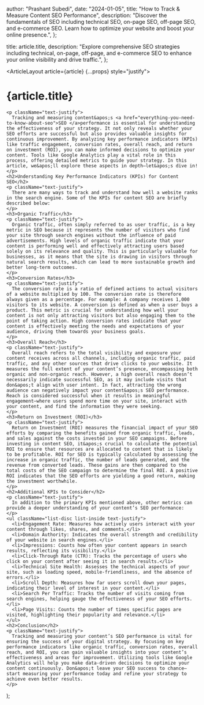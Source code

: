 
  author: "Prashant Subedi",
  date: "2024-01-05",
  title: "How to Track & Measure Content SEO Performance",
  description:
    "Discover the fundamentals of SEO including technical SEO, on-page SEO, off-page SEO, and e-commerce SEO. Learn how to optimize your website and boost your online presence.",
};

  title: article.title,
  description: "Explore comprehensive SEO strategies including technical, on-page, off-page, and e-commerce SEO to enhance your online visibility and drive traffic.",
};

  <ArticleLayout article={article} {...props} style="justify">
    <h1>{article.title}</h1>
    
    <p className="text-justify">
      Tracking and measuring content&apos;s <a href="everything-you-need-to-know-about-seo">SEO </a>performance is essential for understanding the effectiveness of your strategy. It not only reveals whether your SEO efforts are successful but also provides valuable insights for continuous improvement. By analyzing key performance indicators (KPIs) like traffic engagement, conversion rates, overall reach, and return on investment (ROI), you can make informed decisions to optimize your content. Tools like Google Analytics play a vital role in this process, offering detailed metrics to guide your strategy. In this article, we&apos;ll explore these aspects in depth—let&apos;s dive in!
    </p>
    <h2>Understanding Key Performance Indicators (KPIs) for Content SEO</h2>
    <p className="text-justify">
      There are many ways to track and understand how well a website ranks in the search engine. Some of the KPIs for content SEO are briefly described below:
    </p>
    <h3>Organic Traffic</h3>
    <p className="text-justify">
      Organic traffic, often simply referred to as user traffic, is a key metric in SEO because it represents the number of visitors who find your site through search engines without the influence of paid advertisements. High levels of organic traffic indicate that your content is performing well and effectively attracting users based solely on its relevance and quality. This is particularly valuable for businesses, as it means that the site is drawing in visitors through natural search results, which can lead to more sustainable growth and better long-term outcomes.
    </p>
    <h3>Conversion Rates</h3>
    <p className="text-justify">
      The conversion rate is a ratio of defined actions to actual visitors of a website multiplied by 100. The conversion rate is therefore always given as a percentage. For example: A company receives 1,000 visitors to its website. A conversion is defined as when a user buys a product. This metric is crucial for understanding how well your content is not only attracting visitors but also engaging them to the point of taking action. High conversion rates indicate that your content is effectively meeting the needs and expectations of your audience, driving them towards your business goals.
    </p>
    <h3>Overall Reach</h3>
    <p className="text-justify">
      Overall reach refers to the total visibility and exposure your content receives across all channels, including organic traffic, paid traffic, and any other sources that drive clicks to your website. It measures the full extent of your content’s presence, encompassing both organic and non-organic reach. However, a high overall reach doesn’t necessarily indicate successful SEO, as it may include visits that don&apos;t align with user intent. In fact, attracting the wrong audience can negatively impact your content&apos;s SEO performance. Reach is considered successful when it results in meaningful engagement—where users spend more time on your site, interact with your content, and find the information they were seeking.
    </p>
    <h3>Return on Investment (ROI)</h3>
    <p className="text-justify">
      Return on Investment (ROI) measures the financial impact of your SEO efforts by comparing the benefits gained from organic traffic, leads, and sales against the costs invested in your SEO campaigns. Before investing in content SEO, it&apos;s crucial to calculate the potential ROI to ensure that resources are allocated to content that is likely to be profitable. ROI for SEO is typically calculated by assessing the increase in organic traffic, the number of leads generated, and the revenue from converted leads. These gains are then compared to the total costs of the SEO campaign to determine the final ROI. A positive ROI indicates that the SEO efforts are yielding a good return, making the investment worthwhile.
    </p>
    <h2>Additional KPIs to Consider</h2>
    <p className="text-justify">
      In addition to the primary KPIs mentioned above, other metrics can provide a deeper understanding of your content’s SEO performance:
    </p>
    <ul className="list-disc list-inside text-justify">
      <li>Engagement Rate: Measures how actively users interact with your content through likes, shares, and comments.</li>
      <li>Domain Authority: Indicates the overall strength and credibility of your website in search engines.</li>
      <li>Impressions: Counts how often your content appears in search results, reflecting its visibility.</li>
      <li>Click-Through Rate (CTR): Tracks the percentage of users who click on your content after seeing it in search results.</li>
      <li>Technical Site Health: Assesses the technical aspects of your site, such as loading speed, mobile-friendliness, and the absence of errors.</li>
      <li>Scroll Depth: Measures how far users scroll down your pages, indicating their level of interest in your content.</li>
      <li>Search Per Traffic: Tracks the number of visits coming from search engines, helping gauge the effectiveness of your SEO efforts.</li>
      <li>Page Visits: Counts the number of times specific pages are visited, highlighting their popularity and relevance.</li>
    </ul>
    <h2>Conclusion</h2>
    <p className="text-justify">
      Tracking and measuring your content’s SEO performance is vital for ensuring the success of your digital strategy. By focusing on key performance indicators like organic traffic, conversion rates, overall reach, and ROI, you can gain valuable insights into your content’s effectiveness and areas for improvement. Utilizing tools like Google Analytics will help you make data-driven decisions to optimize your content continuously. Don&apos;t leave your SEO success to chance—start measuring your performance today and refine your strategy to achieve even better results.
    </p>
    
  </ArticleLayout>
);
